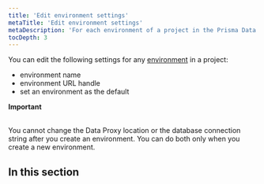```yaml
---
title: 'Edit environment settings'
metaTitle: 'Edit environment settings'
metaDescription: 'For each environment of a project in the Prisma Data Platform, you can change the environment name, URL handle, or set that environment as the default for the project.'
tocDepth: 3
---
```


<TopBlock>

You can edit the following settings for any [environment](/data-platform/environments) in a project:

- environment name
- environment URL handle
- set an environment as the default

<Admonition type="alert">

**Important**<br /><br />

You cannot change the Data Proxy location or the database connection string after you create an environment. You can do both only when you create a new environment.

</Admonition>

</TopBlock>

## In this section

<Subsections depth="2" />

